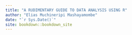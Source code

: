 ```yaml
--- 
title: "A RUDIMENTARY GUIDE TO DATA ANALYSIS USING R"
author: "Elias Muchineripi Mashayamombe"
date: "`r Sys.Date()`"
site: bookdown::bookdown_site
---
```



